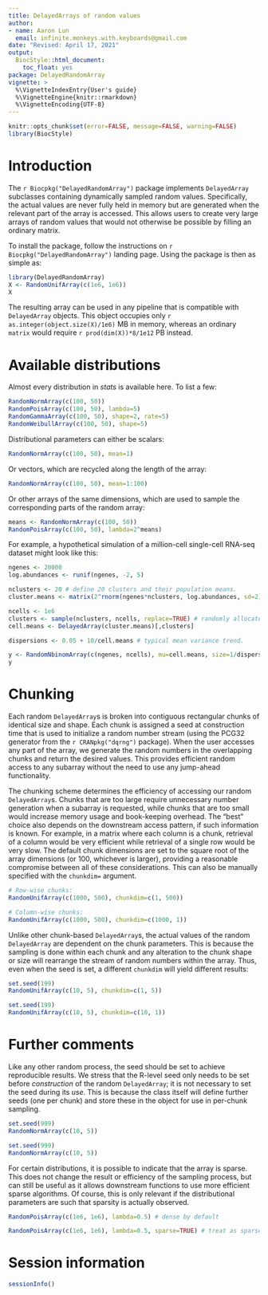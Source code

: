 ```yaml
---
title: DelayedArrays of random values
author:
- name: Aaron Lun
  email: infinite.monkeys.with.keyboards@gmail.com
date: "Revised: April 17, 2021"
output:
  BiocStyle::html_document:
    toc_float: yes
package: DelayedRandomArray
vignette: >
  %\VignetteIndexEntry{User's guide}
  %\VignetteEngine{knitr::rmarkdown}
  %\VignetteEncoding{UTF-8}  
---
```


```r
knitr::opts_chunk$set(error=FALSE, message=FALSE, warning=FALSE)
library(BiocStyle)
```

# Introduction

The `r Biocpkg("DelayedRandomArray")` package implements `DelayedArray` subclasses containing dynamically sampled random values.
Specifically, the actual values are never fully held in memory but are generated when the relevant part of the array is accessed.
This allows users to create very large arrays of random values that would not otherwise be possible by filling an ordinary matrix.

To install the package, follow the instructions on `r Biocpkg("DelayedRandomArray")` landing page.
Using the package is then as simple as:

```r
library(DelayedRandomArray)
X <- RandomUnifArray(c(1e6, 1e6))
X
```

The resulting array can be used in any pipeline that is compatible with `DelayedArray` objects.
This object occupies only `r as.integer(object.size(X)/1e6)` MB in memory, 
whereas an ordinary `matrix` would require `r prod(dim(X))*8/1e12` PB instead.

# Available distributions

Almost every distribution in _stats_ is available here.
To list a few:

```r
RandomNormArray(c(100, 50))
RandomPoisArray(c(100, 50), lambda=5)
RandomGammaArray(c(100, 50), shape=2, rate=5)
RandomWeibullArray(c(100, 50), shape=5)
```

Distributional parameters can either be scalars:

```r
RandomNormArray(c(100, 50), mean=1)
```

Or vectors, which are recycled along the length of the array:

```r
RandomNormArray(c(100, 50), mean=1:100)
```

Or other arrays of the same dimensions, which are used to sample the corresponding parts of the random array:

```r
means <- RandomNormArray(c(100, 50))
RandomPoisArray(c(100, 50), lambda=2^means)
```

For example, a hypothetical simulation of a million-cell single-cell RNA-seq dataset might look like this:

```r
ngenes <- 20000
log.abundances <- runif(ngenes, -2, 5)

nclusters <- 20 # define 20 clusters and their population means.
cluster.means <- matrix(2^rnorm(ngenes*nclusters, log.abundances, sd=2), ncol=nclusters)

ncells <- 1e6
clusters <- sample(nclusters, ncells, replace=TRUE) # randomly allocate cells
cell.means <- DelayedArray(cluster.means)[,clusters]

dispersions <- 0.05 + 10/cell.means # typical mean variance trend.

y <- RandomNbinomArray(c(ngenes, ncells), mu=cell.means, size=1/dispersions)
y
```

# Chunking 

Each random `DelayedArray`s is broken into contiguous rectangular chunks of identical size and shape.
Each chunk is assigned a seed at construction time that is used to initialize a random number stream (using the PCG32 generator from the `r CRANpkg("dqrng")` package).
When the user accesses any part of the array, we generate the random numbers in the overlapping chunks and return the desired values.
This provides efficient random access to any subarray without the need to use any jump-ahead functionality.

<!--
The complexity comes from the fact that we don't know _a priori_ how many draws are taken from the PRNG after each draw of boost::random::uniform01.
The jump-ahead may also be very inefficient if we're fiddling with the end of the array and repeatedly have to do a large jump-ahead.
-->

The chunking scheme determines the efficiency of accessing our random `DelayedArray`s.
Chunks that are too large require unnecessary number generation when a subarray is requested, while chunks that are too small would increase memory usage and book-keeping overhead.
The "best" choice also depends on the downstream access pattern, if such information is known.
For example, in a matrix where each column is a chunk, retrieval of a column would be very efficient while retrieval of a single row would be very slow.
The default chunk dimensions are set to the square root of the array dimensions (or 100, whichever is larger), providing a reasonable compromise between all of these considerations.
This can also be manually specified with the `chunkdim=` argument.

```r
# Row-wise chunks:
RandomUnifArray(c(1000, 500), chunkdim=c(1, 500))

# Column-wise chunks:
RandomUnifArray(c(1000, 500), chunkdim=c(1000, 1))
```

Unlike other chunk-based `DelayedArray`s, the actual values of the random `DelayedArray` are dependent on the chunk parameters.
This is because the sampling is done within each chunk and any alteration to the chunk shape or size will rearrange the stream of random numbers within the array.
Thus, even when the seed is set, a different `chunkdim` will yield different results:

```r
set.seed(199)
RandomUnifArray(c(10, 5), chunkdim=c(1, 5))

set.seed(199)
RandomUnifArray(c(10, 5), chunkdim=c(10, 1))
```

# Further comments

Like any other random process, the seed should be set to achieve reproducible results.
We stress that the R-level seed only needs to be set before _construction_ of the random `DelayedArray`; it is not necessary to set the seed during its _use_.
This is because the class itself will define further seeds (one per chunk) and store these in the object for use in per-chunk sampling.

```r
set.seed(999)
RandomNormArray(c(10, 5))

set.seed(999)
RandomNormArray(c(10, 5))
```

For certain distributions, it is possible to indicate that the array is sparse.
This does not change the result or efficiency of the sampling process, but can still be useful as it allows downstream functions to use more efficient sparse algorithms.
Of course, this is only relevant if the distributional parameters are such that sparsity is actually observed.

```r
RandomPoisArray(c(1e6, 1e6), lambda=0.5) # dense by default

RandomPoisArray(c(1e6, 1e6), lambda=0.5, sparse=TRUE) # treat as sparse
```

# Session information {-}

```r
sessionInfo()
```
